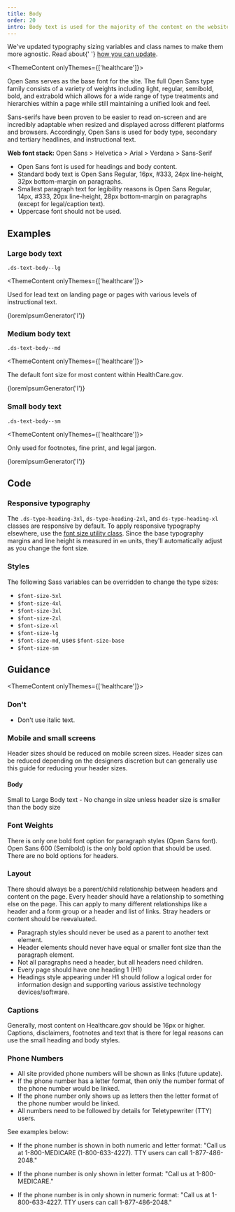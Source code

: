 ```yaml
---
title: Body
order: 20
intro: Body text is used for the majority of the content on the website or application.
---
```



<Alert heading="Typography sizing updates!">
  <p class="ds-c-alert__text">
    We've updated typography sizing variables and class names to make them more agnostic. Read about{' '}
    <a href="/getting-started/theming/#updating-font-sizing">how you can update</a>.
  </p>
</Alert>

<ThemeContent onlyThemes={['healthcare']}>

Open Sans serves as the base font for the site. The full Open Sans type family consists of a variety of weights including light, regular, semibold, bold, and extrabold which allows for a wide range of type treatments and hierarchies within a page while still maintaining a unified look and feel. 

Sans-serifs have been proven to be easier to read on-screen and are incredibly adaptable when resized and displayed across different platforms and browsers. Accordingly, Open Sans is used for body type, secondary and tertiary headlines, and instructional text. 

**Web font stack:** Open Sans > Helvetica > Arial > Verdana > Sans-Serif 

- Open Sans font is used for headings and body content.
- Standard body text is Open Sans Regular, 16px, #333, 24px line-height, 32px bottom-margin on paragraphs.
- Smallest paragraph text for legibility reasons is Open Sans Regular, 14px, #333, 20px line-height, 28px bottom-margin on paragraphs (except for legal/caption text).
- Uppercase font should not be used.

</ThemeContent>

## Examples

### Large body text

`.ds-text-body--lg`

<ThemeContent onlyThemes={['healthcare']}>

Used for lead text on landing page or pages with various levels of instructional text.

</ThemeContent>

<EmbeddedExample>
  <p class="ds-text-body--lg">{loremIpsumGenerator('l')}</p>
</EmbeddedExample>

### Medium body text

 `.ds-text-body--md`

<ThemeContent onlyThemes={['healthcare']}>

The default font size for most content within HealthCare.gov.

</ThemeContent>

<EmbeddedExample>
  <p class="ds-text-body--md">{loremIpsumGenerator('l')}</p>
</EmbeddedExample>

### Small body text

`.ds-text-body--sm` 

<ThemeContent onlyThemes={['healthcare']}>

Only used for footnotes, fine print, and legal jargon. 

</ThemeContent>

<EmbeddedExample>
  <p class="ds-text-body--sm">{loremIpsumGenerator('l')}</p>
</EmbeddedExample>

## Code 


### Responsive typography

The `.ds-type-heading-3xl`, `ds-type-heading-2xl`, and `ds-type-heading-xl` classes are responsive by default.
To apply responsive typography elsewhere, use the [font size utility class](/utilities/font/font-size/#responsive-font-sizes).
Since the base typography margins and line height is measured in `em` units,
they'll automatically adjust as you change the font size.

<ResponsiveExample
  storyId="typography-responsive--headings"
  title="Responsive typography example"
/>

### Styles

The following Sass variables can be overridden to change the type sizes:

- `$font-size-5xl`
- `$font-size-4xl`
- `$font-size-3xl`
- `$font-size-2xl`
- `$font-size-xl`
- `$font-size-lg`
- `$font-size-md`, uses `$font-size-base`
- `$font-size-sm`

## Guidance

<ThemeContent onlyThemes={['healthcare']}>

### Don't 
- Don't use italic text.

### Mobile and small screens
Header sizes should be reduced on mobile screen sizes. Header sizes can be reduced depending on the designers discretion but can generally use this guide for reducing your header sizes.

#### Body
Small to Large Body text - No change in size unless header size is smaller than the body size

### Font Weights
There is only one bold font option for paragraph styles (Open Sans font). Open Sans 600 (Semibold) is the only bold option that should be used. There are no bold options for headers.


### Layout

There should always be a parent/child relationship between headers and content on the page. Every header should have a relationship to something else on the page. This can apply to many different relationships like a header and a form group or a header and list of links. Stray headers or content should be reevaluated.

- Paragraph styles should never be used as a parent to another text element.
- Header elements should never have equal or smaller font size than the paragraph element.
- Not all paragraphs need a header, but all headers need children.
- Every page should have one heading 1 (H1)
- Headings style appearing under H1 should follow a logical order for information design and supporting various assistive technology devices/software.

### Captions 

Generally, most content on Healthcare.gov should be 16px or higher. 
Captions, disclaimers, footnotes and text that is there for legal reasons can use the small heading and body styles.

### Phone Numbers
- All site provided phone numbers will be shown as links (future update).
- If the phone number has a letter format, then only the number format of the phone number would be linked.
- If the phone number only shows up as letters then the letter format of the phone number would be linked. 
- All numbers need to be followed by details for Teletypewriter (TTY) users.

See examples below: 

- If the phone number is shown in both numeric and letter format:
"Call us at 1-800-MEDICARE (1-800-633-4227). TTY users can call 1-877-486-2048." 

- If the phone number is only shown in letter format:
"Call us at 1-800-MEDICARE." 

- If the phone number is in only shown in numeric format:
"Call us at 1-800-633-4227. TTY users can call 1-877-486-2048." 

</ThemeContent>